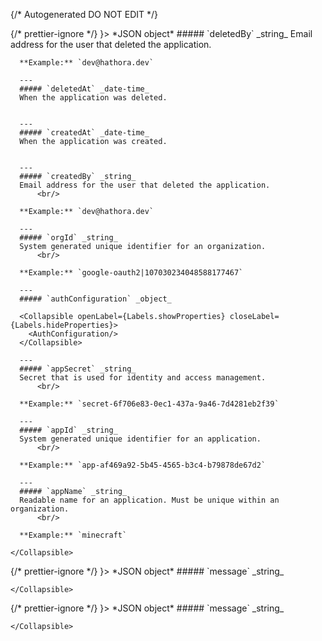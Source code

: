 {/* Autogenerated DO NOT EDIT  */}


<TabbedSection tabLabel='Status Code'>
  {/* prettier-ignore */}
  <Tab title={<StatusCode code={"200"} />}>
    *JSON object*
    <Collapsible openLabel={Labels.showProperties} closeLabel={Labels.hideProperties} defaultOpen={true}>
      ##### `deletedBy` _string_
      Email address for the user that deleted the application.
          <br/>

      **Example:** `dev@hathora.dev`
        
      ---
      ##### `deletedAt` _date-time_
      When the application was deleted.
          
        
      ---
      ##### `createdAt` _date-time_
      When the application was created.
          
        
      ---
      ##### `createdBy` _string_
      Email address for the user that deleted the application.
          <br/>

      **Example:** `dev@hathora.dev`
        
      ---
      ##### `orgId` _string_
      System generated unique identifier for an organization.
          <br/>

      **Example:** `google-oauth2|107030234048588177467`
        
      ---
      ##### `authConfiguration` _object_

      <Collapsible openLabel={Labels.showProperties} closeLabel={Labels.hideProperties}>
        <AuthConfiguration/>
      </Collapsible>
        
      ---
      ##### `appSecret` _string_
      Secret that is used for identity and access management.
          <br/>

      **Example:** `secret-6f706e83-0ec1-437a-9a46-7d4281eb2f39`
        
      ---
      ##### `appId` _string_
      System generated unique identifier for an application.
          <br/>

      **Example:** `app-af469a92-5b45-4565-b3c4-b79878de67d2`
        
      ---
      ##### `appName` _string_
      Readable name for an application. Must be unique within an organization.
          <br/>

      **Example:** `minecraft`
        
    </Collapsible>
  </Tab>
  {/* prettier-ignore */}
  <Tab title={<StatusCode code={"404"} />}>
    *JSON object*
    <Collapsible openLabel={Labels.showProperties} closeLabel={Labels.hideProperties} defaultOpen={true}>
      ##### `message` _string_
          
        
    </Collapsible>
  </Tab>
  {/* prettier-ignore */}
  <Tab title={<StatusCode code={"500"} />}>
    *JSON object*
    <Collapsible openLabel={Labels.showProperties} closeLabel={Labels.hideProperties} defaultOpen={true}>
      ##### `message` _string_
          
        
    </Collapsible>
  </Tab>
</TabbedSection>
